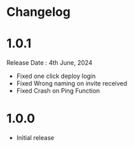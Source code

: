 #  Changelog

# 1.0.1

Release Date : 4th June, 2024

- Fixed one click deploy login
- Fixed Wrong naming on invite received
- Fixed Crash on Ping Function

#  1.0.0

- Initial release